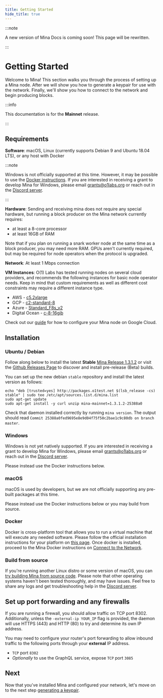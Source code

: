 ```yaml
---
title: Getting Started
hide_title: true
---
```



:::note

A new version of Mina Docs is coming soon! This page will be rewritten.

:::

# Getting Started

<Subhead>
Welcome to Mina! This section walks you through the process of setting up a Mina node. After we will show you how to generate a keypair for use with the network. Finally, we'll show you how to connect to the network and begin producing blocks.
</Subhead>

:::info

This documentation is for the **Mainnet** release.

:::

## Requirements

**Software**: macOS, Linux (currently supports Debian 9 and Ubuntu 18.04 LTS), or any host with Docker

:::note

Windows is not officially supported at this time. However, it may be possible to use the [Docker instructions](./#docker). If you are interested in receiving a grant to develop Mina for Windows, please email grants@o1labs.org or reach out in the [Discord server](https://bit.ly/MinaDiscord).

:::

**Hardware**: Sending and receiving mina does not require any special hardware, but running a block producer on the Mina network currently requires:

- at least a 8-core processor
- at least 16GB of RAM

Note that if you plan on running a snark worker node at the same time as a block producer, you may need more RAM. GPUs aren't currently required, but may be required for node operators when the protocol is upgraded.

**Network**: At least 1 Mbps connection

**VM Instances**:
O(1) Labs has tested running nodes on several cloud providers, and recommends the following instances for basic node operator needs. Keep in mind that custom requirements as well as different cost constraints may require a different instance type.

- AWS - [c5.2xlarge](https://www.ec2instances.info/?filter=c5.2xl&region=us-west-2&cost_duration=daily&selected=c5.2xlarge)
- GCP - [c2-standard-8](https://cloud.google.com/compute/docs/machine-types)
- Azure - [Standard_F8s_v2](https://docs.microsoft.com/en-us/azure/virtual-machines/windows/sizes-compute#fsv2-series-1)
- Digital Ocean - [c-8-16gib](https://cloud.digitalocean.com/droplets/new?size=c-8-16gib)

Check out our [guide](https://youtu.be/M9lE2lgyVEo) for how to configure your Mina node on Google Cloud.

## Installation

### Ubuntu / Debian

Follow along below to install the latest **Stable** [Mina Release 1.3.1.2](https://github.com/MinaProtocol/mina/releases/tag/1.3.1.2) or visit the [Github Releases Page](https://github.com/MinaProtocol/mina/releases) to discover and install pre-release (Beta) builds.

You can set up the new debian `stable` repository and install the latest version as follows:

```
echo "deb [trusted=yes] http://packages.o1test.net $(lsb_release -cs) stable" | sudo tee /etc/apt/sources.list.d/mina.list
sudo apt-get update
sudo apt-get install -y curl unzip mina-mainnet=1.3.1.2-25388a0
```

Check that daemon installed correctly by running `mina version`. The output should read `Commit 25388a0fed9695e8e9d04f75f50c2bae1c9c80db on branch master`.

### Windows

Windows is not yet natively supported. If you are interested in receiving a grant to develop Mina for Windows, please email grants@o1labs.org or reach out in the [Discord server](https://bit.ly/MinaDiscord).

Please instead use the Docker instructions below.

### macOS

macOS is used by developers, but we are not officially supporting any pre-built packages at this time.

Please instead use the Docker instructions below or you may build from source.

### Docker

Docker is cross-platform tool that allows you to run a virtual machine that will execute any needed software. Please follow the official installation instructions for your platform on [this page](https://docs.docker.com/get-docker/). Once docker is installed, proceed to the Mina Docker instructions on [Connect to the Network](connecting-to-the-network).

### Build from source

If you're running another Linux distro or some version of macOS, you can [try building Mina from source code](https://github.com/MinaProtocol/mina/blob/master/README-dev.md#building-mina). Please note that other operating systems haven't been tested thoroughly, and may have issues. Feel free to share any logs and get troubleshooting help in the [Discord server](https://bit.ly/MinaDiscord).

## Set up port forwarding and any firewalls

If you are running a firewall, you should allow traffic on TCP port 8302. Additionally, unless the `-external-ip YOUR_IP` flag is provided, the daemon will use HTTPS (443) and HTTP (80) to try and determine its own IP address.

You may need to configure your router's port forwarding to allow inbound traffic to the following ports through your **external** IP address.

- `TCP` port `8302`
- _Optionally_ to use the GraphQL service, expose `TCP` port `3085`

## Next

Now that you've installed Mina and configured your network, let's move on to the next step [generating a keypair](generating-a-keypair).
